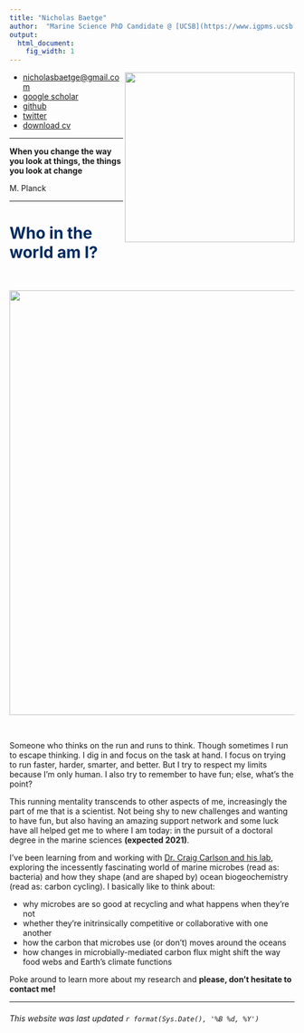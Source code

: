 ```yaml
---
title: "Nicholas Baetge"
author:  "Marine Science PhD Candidate @ [UCSB](https://www.igpms.ucsb.edu)"
output:
  html_document:
    fig_width: 1
---
```


<img align="right" src="images/art.png" width="300px">

* <nicholasbaetge@gmail.com>
* [google scholar](https://scholar.google.com/citations?user=Ca8wN7sAAAAJ&hl=en) 
* [github](https://github.com/nbaetge)
* [twitter](https://twitter.com/nbaetge91)
* [download cv](https://github.com/nbaetge/nbaetge.github.io/raw/gh-pages/vitae.pdf)


----

**When you change the way you look at things, the things you look at change**

M. Planck


----


# <span style="color: #002A5E;">**Who in the world am I?**</span>

<br>

<center><img src="images/me.png" width="750px"></center>  

<br>

Someone who thinks on the run and runs to think. Though sometimes I run to escape thinking. I dig in and focus on the task at hand. I focus on trying to run faster, harder, smarter, and better. But I try to respect my limits because I'm only human. I also try to remember to have fun; else, what's the point? 

This running mentality transcends to other aspects of me, increasingly the part of me that is a scientist. Not being shy to new challenges and  wanting to have fun, but also having an amazing support network and some luck have all helped get me to where I am today: in the pursuit of a doctoral degree in the marine sciences **(expected 2021)**.

I've been learning from and working with [Dr. Craig Carlson and his lab](https://labs.eemb.ucsb.edu/carlson/craig/), exploring the incessently fascinating world of marine microbes (read as: bacteria) and how they shape (and are shaped by) ocean biogeochemistry (read as: carbon cycling). I basically like to think about: 

- why microbes are so good at recycling and what happens when they're not
- whether they're initrinsically competitive or collaborative with one another
- how the carbon that microbes use (or don't) moves around the oceans
- how changes in microbially-mediated carbon flux might shift the way food webs and Earth's climate functions

Poke around to learn more about my research and **please, don't hesitate to contact me!** 


----

###### This website was last updated `r format(Sys.Date(), '%B %d, %Y')`





